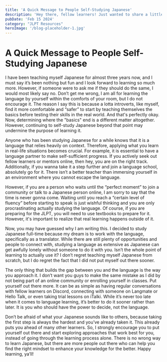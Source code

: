 ```yaml
---
title: 'A Quick Message to People Self-Studying Japanese'
description: 'Hey there, fellow learners! Just wanted to share a little something from one self-taught learner to another.'
pubDate: 'Feb 15 2024'
category: "JLPT Resources"
heroImage: '/blog-placeholder-1.jpg'
---
```

# A Quick Message to People Self-Studying Japanese

I have been teaching myself Japanese for almost three years now, and I must say it’s been nothing but fun and I look forward to learning so much more. However, if someone were to ask me if they should do the same, I would most likely say no. Don’t get me wrong, I am all for learning the language by yourself within the comforts of your room, but I do not encourage it. The reason I say this is because a lotta introverts, like myself, find it more comfortable and “safer” to start by teaching themselves the basics before testing their skills in the real world. And that's perfectly okay. Now, determining where the "basics" end is a different matter altogether. However, continuing to self-study Japanese beyond that point may undermine the purpose of learning it.

Anyone who has been studying Japanese for a while knows that it is a language that relies heavily on context. Therefore, applying what you learn in real-life situations becomes crucial. For example, it is essential to have a language partner to make self-sufficient progress. If you actively seek out fellow learners or mentors online, then hey, you are on the right track. Additionally, if you wanna take it a step further and join a language school, absolutely go for it. There isn’t a better teacher than immersing yourself in an environment where you cannot escape the language. 

However, if you are a person who waits until the “perfect moment” to join a community or talk to a Japanese person online, I am sorry to say that the time is never gonna come. Waiting until you reach a “certain level of fluency” before starting to speak is just wishful thinking and you are only procrastinating actually studying the language. Of course, if you are preparing for the JLPT, you will need to use textbooks to prepare for it. However, it's important to realize that real learning happens outside of it.

Now, you may have guessed why I am writing this. I decided to study Japanese full-time because my dream is to work with the language, specifically as a translator. While there are still plenty of opportunities and people to connect with, studying a language as extensive as Japanese can get awfully lonely without someone to do it with you. Isn’t the whole point of learning to actually use it? I don’t regret teaching myself Japanese from scratch, but I do regret the fact that I did not put myself out there sooner. 

The only thing that builds the gap between you and the language is the way you approach it. I don’t want you guys to make the same mistake as I did by not being part of an online community or enrolling yourself in classes. Put yourself out there more. It can be as simple as having regular conversations with fellow learners on Discord, connecting with someone on Langmate or Hello Talk, or even taking trial lessons on iTalki. While it’s never too late when it comes to language learning, it’s better to do it sooner rather than later. It is you who should have the power to decide, not the language. 

Don’t be afraid of what your Japanese sounds like to others, because taking the first step is always the hardest and you’ve already taken it. This already puts you ahead of many other learners. So, I strongly encourage you to put yourself out there and start exploring approaches that work best for you, instead of going through the learning process alone. There is no wrong way to learn Japanese, but there are more people out there who can help you find the right mindset to enhance your knowledge for the better. Happy learning, ya’ll!
